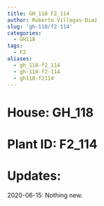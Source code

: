 ```yaml
---
title: GH_118 F2_114
author: Roberto Villegas-Diaz
slug: 'gh-118/f2-114'
categories:
  - GH118
tags:
  - F2
aliases:
  - gh_118-f2_114
  - gh-118-f2-114
  - gh118-f2114
---
```


# **House**: GH_118
# **Plant ID**: F2_114
# **Updates**: 
2020-06-15: Nothing new.
